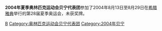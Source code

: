 {{Infobox Country Olympics
|NOC= BEN
|games= 2004年夏季
|competitors= 4
|sports=2
|flagbearer=
|gold=
|silver=
|bronze=
|total=
|rank=
}}
'''2004年夏季奥林匹克运动会贝宁代表团'''参加了2004年8月13日至8月29日在[[希腊|希腊]][[雅典|雅典]]举行的第28届夏季奥运会，未获奖牌。

{{NOCin2004SummerOlympics}}

[[Category:2004年夏季奥林匹克运动会代表团|B]]
[[Category:奥林匹克运动会贝宁代表团|Category:奥林匹克运动会贝宁代表团]]
[[Category:2004年贝宁|Category:2004年贝宁]]
{{体育小作品}}